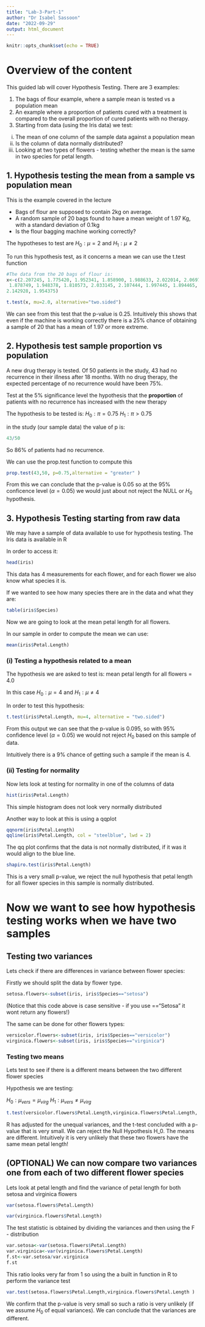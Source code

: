 ```yaml
---
title: "Lab-3-Part-1"
author: "Dr Isabel Sassoon"
date: "2022-09-29"
output: html_document
---
```


```r
knitr::opts_chunk$set(echo = TRUE)
```

# Overview of the content

This guided lab will cover Hypothesis Testing. There are 3 examples:

1. The bags of flour example, where a sample mean is tested vs a population mean
2. An example where a proportion of patients cured with a treatment is compared to the overall proportion of cured patients with no therapy. 
3. Starting from data (using the Iris data) we test:
  (i) The mean of one column of the sample data against a population mean
  (ii) Is the column of data normally distributed?
  (iii) Looking at two types of flowers - testing whether the mean is the same in two species for petal length.

## 1. Hypothesis testing the mean from a sample vs population mean

This is the example covered in the lecture

 - Bags of flour are supposed to contain 2kg on average.
 - A random sample of 20 bags found to have a mean weight of 1.97 Kg, with a standard deviation of 0.1kg
 - Is the flour bagging machine working correctly?

The hypotheses to test are $H_0: \mu=2$ and $H_1: \mu \ne 2$

To run this hypothesis test, as it concerns a mean we can use the t.test function

```r
#The data from the 20 bags of flour is:
x<-c(2.207245, 1.775420, 1.952341, 1.858900, 1.988633, 2.022014, 2.069764, 2.059351, 1.795229,
 1.878749, 1.948378, 1.810573, 2.033145, 2.107444, 1.997445, 1.894465, 2.013665, 1.861908,
2.142928, 1.954375)

t.test(x, mu=2.0, alternative="two.sided")
```

We can see from this test that the p-value is 0.25.
Intuitively this shows that even  if the machine is working correctly there is a 25% chance of obtaining a sample of 20 that has a mean of 1.97 or more extreme.

## 2. Hypothesis test sample proportion vs population

A new drug therapy is tested. Of 50 patients in the study, 43 had no recurrence in their illness after 18 months. With no drug therapy, the expected percentage of no recurrence would have been 75%.

Test at the 5% significance level the hypothesis that the **proportion** of patients with no recurrence has increased with the new therapy
 
The hypothesis to be tested is:
$H_0: \pi=0.75$ $H_1: \pi \gt 0.75$

in the study (our sample data) the value of p is:

```r
43/50
```

So 86% of patients had no recurrence.

We can use the prop.test function to compute this

```r
prop.test(43,50, p=0.75,alternative = "greater" )
```

From this we can conclude that the p-value is 0.05 so at the 95% conficence level ($\alpha=0.05$) we would just about not reject the NULL or $H_0$ hypothesis. 

## 3. Hypothesis Testing starting from raw data

We may have a sample of data available to use for hypothesis testing. The Iris data is available in R 

In order to access it:

```r
head(iris)
```
This data has 4 measurements for each flower, and for each flower we also know what species it is.

If we wanted to see how many species there are in the data and what they are:

```r
table(iris$Species)
```


Now we are going to look at the mean petal length for all flowers.

In our sample in order to compute the mean we can use:

```r
mean(iris$Petal.Length)
```

### (i) Testing a hypothesis related to a mean
The hypothesis we are asked to test is: 
mean petal length for all flowers = 4.0

In this case $H_0: \mu =4$ and $H_1:\mu \ne 4$

In order to test this hypothesis:

```r
t.test(iris$Petal.Length, mu=4, alternative = "two.sided")
```

From this output we can see that the p-value is 0.095, so with 95% confidence level ($\alpha=0.05$)
we would not reject $H_0$ based on this sample of data.

Intuitively there is a 9% chance of getting such a sample if the mean is 4.

### (ii) Testing for normality
Now lets look at testing for normality in one of the columns of data

```r
hist(iris$Petal.Length)
```
 This simple histogram does not look very normally distributed
 
 Another way to look at this is using a qqplot
 
```r
qqnorm(iris$Petal.Length)
qqline(iris$Petal.Length, col = "steelblue", lwd = 2)
```
The qq plot confirms that the data is not normally distributed, if it was it would align to the blue line.
 
```r
shapiro.test(iris$Petal.Length)
```
 
This is a very small p-value, we reject the null hypothesis that petal length for all flower species in this sample is normally distributed.


# Now we want to see how hypothesis testing works when we have two samples

##  Testing two variances
Lets check if there are differences in variance between flower species:

Firstly we should split the data by flower type. 

```r
setosa.flowers<-subset(iris, iris$Species=="setosa")
```

(Notice that this code above is case sensitive - if you use =="Setosa" it wont return any flowers!)

The same can be done for other flowers types:

```r
versicolor.flowers<-subset(iris, iris$Species=="versicolor")
virginica.flowers<-subset(iris, iris$Species=="virginica")
```

### Testing two means
Lets test to see if there is a different means between the two different flower species

Hypothesis we are testing:

$H_0: \mu_{vers}=\mu_{virg}$ $H_1: \mu_{vers} \ne \mu_{virg}$

```r
t.test(versicolor.flowers$Petal.Length,virginica.flowers$Petal.Length, alternative = "two.sided")
```

R has adjusted for the unequal variances, and the t-test concluded with a p-value that is very small. We can reject the Null Hypothesis H_0. The means are different.
Intuitively it is very unlikely that these two flowers have the same mean petal length!


## (OPTIONAL) We can now compare two variances one from each of two different flower species

Lets look at petal length and find the variance of petal length for both setosa and virginica flowers

```r
var(setosa.flowers$Petal.Length)
```

```r
var(virginica.flowers$Petal.Length)
```

The test statistic is obtained by dividing the variances and then using the F - distribution

```r
var.setosa<-var(setosa.flowers$Petal.Length)
var.virginica<-var(virginica.flowers$Petal.Length)
f.st<-var.setosa/var.virginica
f.st
```

This ratio looks very far from 1 so using the a built in function in R to perform the variance test
```r
var.test(setosa.flowers$Petal.Length,virginica.flowers$Petal.Length )
```

We confirm that the p-value is very small so such a ratio is very unlikely (if we assume $H_0$ of equal variances). We can conclude that the variances are different.

 
